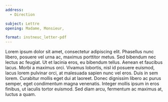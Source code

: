 ```yaml
---
address:
  - Direction

subject: Lettre
opening: Madame, Monsieur,

format: instneuc_letter-pdf
---
```


Lorem ipsum dolor sit amet, consectetur adipiscing elit. Phasellus nunc libero, posuere vel urna ac, maximus porttitor metus. Sed bibendum nec lectus ac feugiat. Ut et lacinia eros, eu bibendum tellus. Aenean et faucibus lacus. Morbi a maximus orci. Vivamus lobortis, nisl id posuere euismod, lacus lorem pulvinar orci, at malesuada sapien nunc vel eros. Duis in sem lorem. Curabitur mollis eget dui at laoreet. Donec dignissim libero ac purus semper, eget condimentum magna venenatis. Integer mollis ipsum in eros finibus, ut iaculis tortor euismod. Sed diam arcu, fermentum ac maximus at, luctus a quam.
